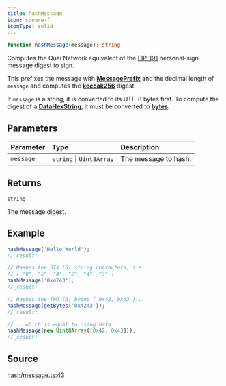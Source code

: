 ```yaml
---
title: hashMessage
icon: square-f
iconType: solid
---
```


```ts
function hashMessage(message): string
```

Computes the Quai Network equivalent of the [EIP-191](https://eips.ethereum.org/EIPS/eip-191) personal-sign message
digest to sign.

This prefixes the message with [**MessagePrefix**](/content/variables/MessagePrefix) and the decimal length of `message` and
computes the [**keccak256**](/content/functions/keccak256) digest.

If `message` is a string, it is converted to its UTF-8 bytes first. To compute the digest of a
[**DataHexString**](../types-aliases/DataHex), it must be converted to [**bytes**](../functions/getBytes).

## Parameters

| Parameter | Type | Description |
| :------ | :------ | :------ |
| `message` | `string` \| `Uint8Array` | The message to hash. |

## Returns

`string`

The message digest.

## Example

```ts
hashMessage('Hello World');
//_result:

// Hashes the SIX (6) string characters, i.e.
// [ "0", "x", "4", "2", "4", "3" ]
hashMessage('0x4243');
//_result:

// Hashes the TWO (2) bytes [ 0x42, 0x43 ]...
hashMessage(getBytes('0x4243'));
//_result:

// ...which is equal to using data
hashMessage(new Uint8Array([0x42, 0x43]));
//_result:
```

## Source

[hash/message.ts:43](https://github.com/dominant-strategies/quais-6.js/blob/38982dd013eed052e945fa3a33303bbe7a712e35/src/hash/message.ts#L43)
